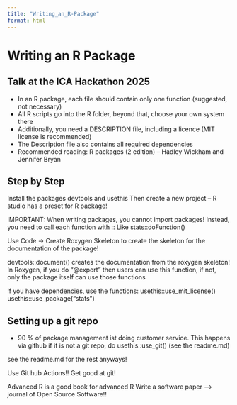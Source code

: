 ```yaml
---
title: "Writing_an_R-Package"
format: html
---
```


# Writing an R Package

## Talk at the ICA Hackathon 2025

-   In an R package, each file should contain only one function (suggested, not necessary)
-   All R scripts go into the R folder, beyond that, choose your own system there
-   Additionally, you need a DESCRIPTION file, including a licence (MIT license is recommended)
-   The Description file also contains all required dependencies
-   Recommended reading: R packages (2 edition) -- Hadley Wickham and Jennifer Bryan


## Step by Step

Install the packages devtools and usethis
Then create a new project -- R studio has a preset for R package!

IMPORTANT: When writing packages, you cannot import packages! Instead, you need to call each function with :: 
Like stats::doFunction()

Use Code -> Create Roxygen Skeleton to create the skeleton for the documentation of the package!

devtools::document() creates the documentation from the roxygen skeleton!
In Roxygen, if you do "@export" then users can use this function, if not, only the package itself can use those functions

if you have dependencies, use the functions:
usethis::use_mit_license()
usethis::use_package("stats")

## Setting up a git repo

- 90 % of package management ist doing customer service. This happens via github
if it is not a git repo, do usethis::use_git() (see the readme.md)

see the readme.md for the rest anyways!


Use Git hub Actions!! Get good at git!

Advanced R is a good book for advanced R
Write a software paper --> journal of Open Source Software!!
